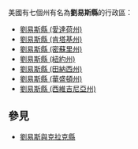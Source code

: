 美國有七個州有名為'''劉易斯縣'''的行政區：
* [[劉易斯縣_(愛達荷州)|劉易斯縣 (愛達荷州)]]
* [[劉易斯縣_(肯塔基州)|劉易斯縣 (肯塔基州)]]
* [[劉易斯縣_(密蘇里州)|劉易斯縣 (密蘇里州)]]
* [[劉易斯縣_(紐約州)|劉易斯縣 (紐約州)]]
* [[劉易斯縣_(田納西州)|劉易斯縣 (田納西州)]]
* [[劉易斯縣_(華盛頓州)|劉易斯縣 (華盛頓州)]]
* [[劉易斯縣_(西維吉尼亞州)|劉易斯縣 (西維吉尼亞州)]]
== 參見 ==
* [[劉易斯與克拉克縣|劉易斯與克拉克縣]]
{{disambig|L劉易斯縣|Cat=四字县名消歧义}}
